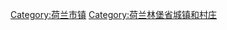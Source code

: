{{Commonscat|Municipalities in Limburg (Netherlands)}}
[[Category:荷兰市镇|Category:荷兰市镇]]
[[Category:荷兰林堡省城镇和村庄|Category:荷兰林堡省城镇和村庄]]